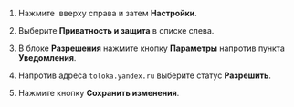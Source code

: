 1. Нажмите <img src="https://tlk-infra-front.azureedge.net/portal-static/uploaded/images/1677847612879/1677847612879_original_svg.svg" alt="" /> вверху справа и затем **Настройки**.

1. Выберите **Приватность и защита** в списке слева.

1. В блоке **Разрешения** нажмите кнопку **Параметры** напротив пункта **Уведомления**.

1. Напротив адреса `toloka.yandex.ru` выберите статус **Разрешить**.

1. Нажмите кнопку **Сохранить изменения**.
